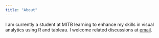 ```yaml
---
title: "About"
---
```


I am currently a student at MITB learning to enhance my skills in visual analytics using R and tableau. I welcome related discussions at [email](yixin.neo.2022@mitb.smu.edu.sg.).
